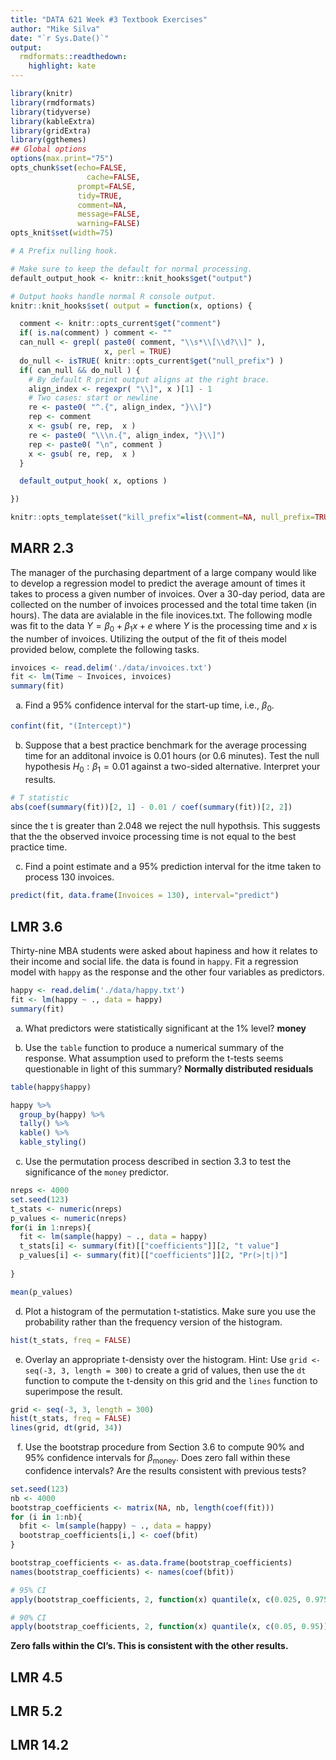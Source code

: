 ```yaml
---
title: "DATA 621 Week #3 Textbook Exercises"
author: "Mike Silva"
date: "`r Sys.Date()`"
output:
  rmdformats::readthedown:
    highlight: kate
---
```



```r
library(knitr)
library(rmdformats)
library(tidyverse)
library(kableExtra)
library(gridExtra)
library(ggthemes)
## Global options
options(max.print="75")
opts_chunk$set(echo=FALSE,
	             cache=FALSE,
               prompt=FALSE,
               tidy=TRUE,
               comment=NA,
               message=FALSE,
               warning=FALSE)
opts_knit$set(width=75)

# A Prefix nulling hook.

# Make sure to keep the default for normal processing.
default_output_hook <- knitr::knit_hooks$get("output")

# Output hooks handle normal R console output.
knitr::knit_hooks$set( output = function(x, options) {

  comment <- knitr::opts_current$get("comment")
  if( is.na(comment) ) comment <- ""
  can_null <- grepl( paste0( comment, "\\s*\\[\\d?\\]" ),
                     x, perl = TRUE)
  do_null <- isTRUE( knitr::opts_current$get("null_prefix") )
  if( can_null && do_null ) {
    # By default R print output aligns at the right brace.
    align_index <- regexpr( "\\]", x )[1] - 1
    # Two cases: start or newline
    re <- paste0( "^.{", align_index, "}\\]")
    rep <- comment
    x <- gsub( re, rep,  x )
    re <- paste0( "\\\n.{", align_index, "}\\]")
    rep <- paste0( "\n", comment )
    x <- gsub( re, rep,  x )
  }

  default_output_hook( x, options )

})

knitr::opts_template$set("kill_prefix"=list(comment=NA, null_prefix=TRUE))
```

## MARR 2.3

The manager of the purchasing department of a large company would like to develop a regression model to predict the average amount of times it takes to process a given number of invoices.  Over a 30-day period, data are collected on the number of invoices processed and the total time taken (in hours). The data are avialable in the file inovices.txt. The following modle was fit to the data $Y = \beta_0 + \beta_1 x + e$ where $Y$ is the processing time and $x$ is the number of invoices.  Utilizing the output of the fit of theis model provided below, complete the following tasks.

```r
invoices <- read.delim('./data/invoices.txt')
fit <- lm(Time ~ Invoices, invoices)
summary(fit)
```

a) Find a 95% confidence interval for the start-up time, i.e., $\beta_0$. 

```r
confint(fit, "(Intercept)")
```

b) Suppose that a best practice benchmark for the average processing time for an additonal invoice is 0.01 hours (or 0.6 minutes).  Test the null hypothesis $H_0:\beta_1 = 0.01$ against a two-sided alternative.  Interpret your results.

```r
# T statistic
abs(coef(summary(fit))[2, 1] - 0.01 / coef(summary(fit))[2, 2])
```

since the t is greater than  2.048 we reject the null hypothsis.  This suggests that the the observed invoice processing time is not equal to the best practice time.

c) Find a point estimate and a 95% prediction interval for the itme taken to process 130 invoices.

```r
predict(fit, data.frame(Invoices = 130), interval="predict") 
```

## LMR 3.6

Thirty-nine MBA students were asked about hapiness and how it relates to their income and social life.  the data is found in `happy`.  Fit a regression model with `happy` as the response and the other four variables as predictors.

```r
happy <- read.delim('./data/happy.txt')
fit <- lm(happy ~ ., data = happy)
summary(fit)
```

a) What predictors were statistically significant at  the 1% level? **money**

b) Use the `table` function to produce a numerical summary of the response.  What assumption used to preform the t-tests seems questionable in light of this summary?  **Normally distributed residuals**

```r
table(happy$happy)
```

```r
happy %>%
  group_by(happy) %>%
  tally() %>%
  kable() %>%
  kable_styling()
```

c) Use the permutation process described in section 3.3 to test the significance of the `money` predictor.

```r
nreps <- 4000
set.seed(123)
t_stats <- numeric(nreps)
p_values <- numeric(nreps)
for(i in 1:nreps){
  fit <- lm(sample(happy) ~ ., data = happy)
  t_stats[i] <- summary(fit)[["coefficients"]][2, "t value"]
  p_values[i] <- summary(fit)[["coefficients"]][2, "Pr(>|t|)"]
  
}

mean(p_values)
```

d) Plot a histogram of the permutation t-statistics.  Make sure you use the probability rather than the frequency version of the histogram.

```r
hist(t_stats, freq = FALSE)
```

e)  Overlay an appropriate t-densisty over the histogram.  Hint: Use `grid <- seq(-3, 3, length = 300)` to create a grid of values, then use the `dt` function to compute the t-density on this grid and the `lines` function to superimpose the result.  

```r
grid <- seq(-3, 3, length = 300)
hist(t_stats, freq = FALSE)
lines(grid, dt(grid, 34))
```

f) Use the bootstrap procedure from Section 3.6 to compute 90% and 95% confidence intervals for $\beta_\text{money}$.  Does zero fall within these confidence intervals?  Are the results consistent with previous tests?

```r
set.seed(123)
nb <- 4000
bootstrap_coefficients <- matrix(NA, nb, length(coef(fit)))
for (i in 1:nb){
  bfit <- lm(sample(happy) ~ ., data = happy)
  bootstrap_coefficients[i,] <- coef(bfit)
}

bootstrap_coefficients <- as.data.frame(bootstrap_coefficients)
names(bootstrap_coefficients) <- names(coef(bfit))
```

```r
# 95% CI
apply(bootstrap_coefficients, 2, function(x) quantile(x, c(0.025, 0.975)))
```

```r
# 90% CI
apply(bootstrap_coefficients, 2, function(x) quantile(x, c(0.05, 0.95)))
```

**Zero falls within the CI's.  This is consistent with the other results.**

## LMR 4.5

## LMR 5.2

## LMR 14.2